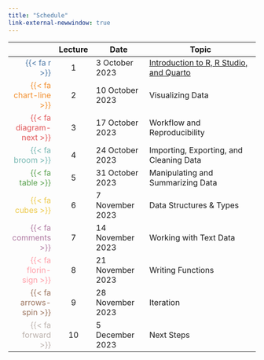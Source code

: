 ```yaml
---
title: "Schedule"
link-external-newwindow: true
---
```


| | Lecture | Date             | Topic                                        |
|-:|:-------:|------------------|----------------------------------------------|
|<span style="color:#4e79a7">{{< fa r >}}</span>| 1 | 3 October 2023 | [Introduction to R, R Studio, and Quarto](Lecture1/CSSS508_Lecture1.qmd) |
|<span style="color:#f28e2c">{{< fa chart-line >}}</span>| 2 | 10 October 2023 | Visualizing Data |
|<span style="color:#e15759">{{< fa diagram-next >}}</span>| 3 | 17 October 2023 | Workflow and Reproducibility |
|<span style="color:#76b7b2">{{< fa broom >}}</span>| 4 | 24 October 2023 | Importing, Exporting, and Cleaning Data |
|<span style="color:#59a14f">{{< fa table >}}</span>| 5 | 31 October 2023 | Manipulating and Summarizing Data |
|<span style="color:#edc949">{{< fa cubes >}}</span>| 6 | 7 November 2023 | Data Structures & Types |
|<span style="color:#af7aa1">{{< fa comments >}}</span>| 7 | 14 November 2023 | Working with Text Data |
|<span style="color:#ff9da7">{{< fa florin-sign >}}</span>| 8 | 21 November 2023 | Writing Functions |
|<span style="color:#9c755f">{{< fa arrows-spin >}}</span>| 9 | 28 November 2023 | Iteration |
|<span style="color:#bab0ab">{{< fa forward >}}</span>| 10 | 5 December 2023 | Next Steps |











